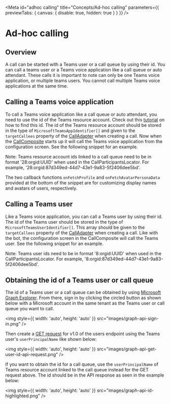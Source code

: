 

<Meta
  id="adhoc calling"
  title="Concepts/Ad-hoc calling"
  parameters={{ previewTabs: { canvas: { disable: true, hidden: true } } }}
/>

# Ad-hoc calling

## Overview

A call can be started with a Teams user or a call queue by using their id. You can call a teams user or a Teams voice application
like a call queue or auto attendant. These calls it is important to note can only be one Teams voice application, or multiple teams users. You cannot call multiple
Teams voice applications at the same time.

## Calling a Teams voice application

To call a Teams voice application like a call queue or auto attendant, you need to use the id of the Teams resource account. Check out this [tutorial](https://learn.microsoft.com/en-us/azure/communication-services/quickstarts/voice-video-calling/get-started-teams-auto-attendant#find-object-id-for-auto-attendant) on how to find
this id. The id of the Teams resource account should be stored in the type of `MicrosoftTeamsAppIdentifier[]` and given to the `targetCallees` property
of the [CallAdapter](?path=/docs/composite-adapters--page#call-adapter) when creating a call. Now when the [CallComposite](?path=/docs/composites-call-basicexample--basic-example) starts up it will call the Teams voice application
from the configuration screen. See the following snippet for an example.

<MessageBar messageBarType={MessageBarType.warning}>
  Note: Teams resource account ids linked to a call queue need to be in format '28:orgid:UUID' when used in the
  CallParticipantsLocator. For example, '28:orgid:87d349ed-44d7-43e1-9a83-5f2406dee5bd'.
</MessageBar>

<Source code={AdhocCallingVoiceAppSnippetText} />

The two callback functions `onFetchProfile` and `onFetchAvatarPersonaData` provided at the bottom of the snippet are
for customizing display names and avatars of users, respectively.

## Calling a Teams user

Like a Teams voice application, you can call a Teams user by using their id. The id of the Teams user should be stored in the type of `MicrosoftTeamsUserIdentifier[]`.
This array should be given to the `targetCallees` property of the [CallAdapter](?path=/docs/composite-adapters--page#call-adapter) when creating a call. Like with the bot, the
configuration screen in the CallComposite will call the Teams user. See the following snippet for an example.

<MessageBar messageBarType={MessageBarType.warning}>
  Note: Teams user ids need to be in format '8:orgid:UUID' when used in the CallParticipantsLocator. For example,
  '8:orgid:87d349ed-44d7-43e1-9a83-5f2406dee5bd'.
</MessageBar>

<Source code={AdhocCallingSnippetText} />

## Obtaining the id of a Teams user or call queue

The id of a Teams user or a call queue can be obtained by using
[Microsoft Graph Explorer](https://developer.microsoft.com/en-us/graph/graph-explorer).
From there, sign in by clicking the circled button as shown below with a Microsoft account in the same tenant as the
Teams user or call queue you want to call.

<img style={{ width: 'auto', height: 'auto' }} src="images/graph-api-sign-in.png" />

Then create a
[GET request](https://learn.microsoft.com/en-us/graph/api/user-get?view=graph-rest-1.0&tabs=http#http-request) for
v1.0 of the users endpoint using the Teams user's `userPrincipalName` like shown below:

<img style={{ width: 'auto', height: 'auto' }} src="images/graph-api-get-user-id-api-request.png" />

If you want to obtain the id for a call queue, use the `userPrincipalName` of Teams resource account linked to the call
queue instead for the GET request above. The id should be in the API response as seen in the example below:

<img style={{ width: 'auto', height: 'auto' }} src="images/graph-api-id-highlighted.png" />

